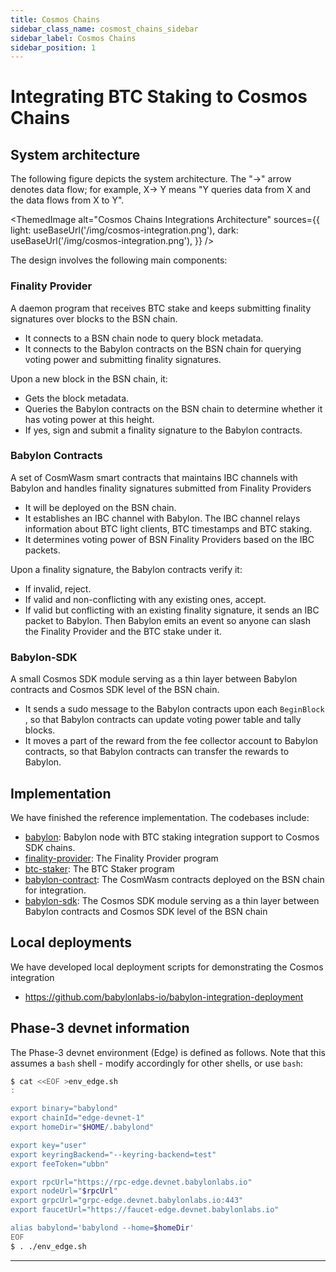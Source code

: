 ```yaml
---
title: Cosmos Chains
sidebar_class_name: cosmost_chains_sidebar
sidebar_label: Cosmos Chains
sidebar_position: 1
---
```



# Integrating BTC Staking to Cosmos Chains

## System architecture

The following figure depicts the system architecture. The "→" arrow denotes data flow;
for example, X→ Y means "Y queries data from X and the data flows from X to Y".

<ThemedImage
  alt="Cosmos Chains Integrations Architecture"
  sources={{
    light: useBaseUrl('/img/cosmos-integration.png'),
    dark: useBaseUrl('/img/cosmos-integration.png'),
  }}
/>
<br />

The design involves the following main components:

### Finality Provider

A daemon program that receives BTC stake and keeps submitting finality signatures over blocks to the BSN chain.
  - It connects to a BSN chain node to query block metadata.
  - It connects to the Babylon contracts on the BSN chain for querying voting
power and submitting finality signatures.

Upon a new block in the BSN chain, it:

  - Gets the block metadata.
  - Queries the Babylon contracts on the BSN chain to determine whether it has
voting power at this height.
  - If yes, sign and submit a finality signature to the Babylon contracts.

### Babylon Contracts

A set of CosmWasm smart contracts that maintains IBC channels with Babylon and handles finality signatures submitted from Finality Providers
  - It will be deployed on the BSN chain.
  - It establishes an IBC channel with Babylon. The IBC channel relays information
about BTC light clients, BTC timestamps and BTC staking.
  - It determines voting power of BSN Finality Providers based on the IBC packets.

Upon a finality signature, the Babylon contracts verify it:

  - If invalid, reject.
  - If valid and non-conflicting with any existing ones, accept.
  - If valid but conflicting with an existing finality signature, it sends an IBC
packet to Babylon. Then Babylon emits an event so anyone can slash the Finality
Provider and the BTC stake under it.

### Babylon-SDK

A small Cosmos SDK module serving as a thin layer between Babylon contracts and Cosmos SDK level of the BSN chain.
  - It sends a sudo message to the Babylon contracts upon each `BeginBlock` , so that
Babylon contracts can update voting power table and tally blocks.
  - It moves a part of the reward from the fee collector account to Babylon contracts,
so that Babylon contracts can transfer the rewards to Babylon.

## Implementation

We have finished the reference implementation. The codebases include:

- [babylon](https://github.com/babylonlabs-io/babylon/):
Babylon node with BTC staking integration support to Cosmos SDK chains.
- [finality-provider](https://github.com/babylonlabs-io/finality-provider/tree/base/consumer-chain-support):
The Finality Provider program
- [btc-staker](https://github.com/babylonlabs-io/btc-staker/tree/base/consumer-chain-support):
The BTC Staker program
- [babylon-contract](https://github.com/babylonlabs-io/babylon-contract): The CosmWasm
contracts deployed on the BSN chain for integration.
- [babylon-sdk](https://github.com/babylonlabs-io/babylon-sdk): The Cosmos SDK module
serving as a thin layer between Babylon contracts and Cosmos SDK level of the BSN
chain

## Local deployments

We have developed local deployment scripts for demonstrating the Cosmos integration

- https://github.com/babylonlabs-io/babylon-integration-deployment

## Phase-3 devnet information

The Phase-3 devnet environment (Edge) is defined as follows. Note that this assumes a `bash` shell - modify accordingly for other shells, or use `bash`:

```bash
$ cat <<EOF >env_edge.sh
:

export binary="babylond"
export chainId="edge-devnet-1"
export homeDir="$HOME/.babylond"

export key="user"
export keyringBackend="--keyring-backend=test"
export feeToken="ubbn"

export rpcUrl="https://rpc-edge.devnet.babylonlabs.io"
export nodeUrl="$rpcUrl"
export grpcUrl="grpc-edge.devnet.babylonlabs.io:443"
export faucetUrl="https://faucet-edge.devnet.babylonlabs.io"

alias babylond='babylond --home=$homeDir'
EOF
$ . ./env_edge.sh
```

---
